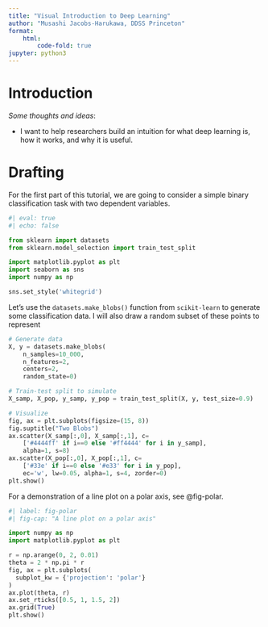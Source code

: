 ```yaml
---
title: "Visual Introduction to Deep Learning"
author: "Musashi Jacobs-Harukawa, DDSS Princeton"
format:
    html:
        code-fold: true
jupyter: python3
---
```


# Introduction

_Some thoughts and ideas_:

- I want to help researchers build an intuition for what deep learning is, how it works, and why it is useful.

# Drafting

For the first part of this tutorial, we are going to consider a simple binary classification task with two dependent variables.

```python
#| eval: true
#| echo: false

from sklearn import datasets
from sklearn.model_selection import train_test_split

import matplotlib.pyplot as plt
import seaborn as sns
import numpy as np

sns.set_style('whitegrid')
```

Let's use the `datasets.make_blobs()` function from `scikit-learn` to generate some classification data. I will also draw a random subset of these points to represent 


```python
# Generate data
X, y = datasets.make_blobs(
    n_samples=10_000,
    n_features=2,
    centers=2,
    random_state=0)

# Train-test split to simulate 
X_samp, X_pop, y_samp, y_pop = train_test_split(X, y, test_size=0.9)

```

```python
# Visualize
fig, ax = plt.subplots(figsize=(15, 8))
fig.suptitle("Two Blobs")
ax.scatter(X_samp[:,0], X_samp[:,1], c=
    ['#4444ff' if i==0 else '#ff4444' for i in y_samp],
    alpha=1, s=8)
ax.scatter(X_pop[:,0], X_pop[:,1], c=
    ['#33e' if i==0 else '#e33' for i in y_pop],
    ec='w', lw=0.05, alpha=1, s=4, zorder=0)
plt.show()
```




For a demonstration of a line plot on a polar axis, see @fig-polar.

```python
#| label: fig-polar
#| fig-cap: "A line plot on a polar axis"

import numpy as np
import matplotlib.pyplot as plt

r = np.arange(0, 2, 0.01)
theta = 2 * np.pi * r
fig, ax = plt.subplots(
  subplot_kw = {'projection': 'polar'} 
)
ax.plot(theta, r)
ax.set_rticks([0.5, 1, 1.5, 2])
ax.grid(True)
plt.show()
```